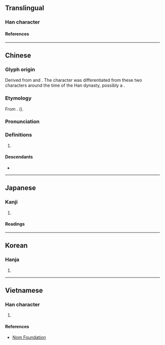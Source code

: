 {{also|余}}
{{character info}}
==Translingual==

===Han character===
{{Han char|rn=9|rad=人|as=05|sn=7|four=80901|canj=OMMF|ids=⿱人示}}

====References====
{{Han ref|kx=0099.010|dkj=00514|dj=0208.080|hdz=10128.030|uh=4F58}}

----

==Chinese==
{{zh-forms|alt=𦯬}}

===Glyph origin===
{{Han etym}}
Derived from {{zh-l|余}} and {{zh-l|舍}}. The character was differentiated from these two characters around the time of the Han dynasty, possibly a {{Han compound|人|示|ls=psc|c1=s|c2=p|t1=person}}.

===Etymology===
From {{l|zh|余}}. (''{{w|Kangxi Dictionary}}'').

===Pronunciation===
{{zh-pron
|m=Shé
|c=se4
|mc=
|oc=y
|ma=
|mn=Siâ
|mn-t=sia5
|cat=pn
}}

===Definitions===
{{zh-hanzi}}

# {{surname|zh}}
#: {{zh-x|^佘 ^賽-花|{{w|She Saihua|'''She''' Saihua}} (a legendary heroine from ancient China's Northern Song Dynasty)}}

====Descendants====
* {{desc|bor=1|en|She|Sheh|Seah}}

----

==Japanese==

===Kanji===
{{ja-kanji|grade=|rs=人05}}

# {{rfdef|ja|sort=人05}}

====Readings====
{{ja-readings
|on=しゃ, じゃ
|kun=
}}

----

==Korean==

===Hanja===
{{ko-hanja|사}}

# {{rfdef|ko|sort=人05}}

----

==Vietnamese==

===Han character===
{{vi-readings|reading=[[xa]]|rs=人05}}

# {{rfdef|vi|sort=人05}}

====References====
* [http://nomfoundation.org/common/nom_details.php?codepoint=4f58 Nom Foundation]